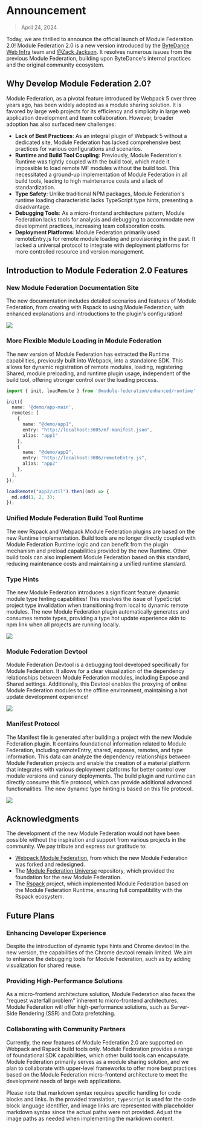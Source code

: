 # Announcement

> April 24, 2024

Today, we are thrilled to announce the official launch of Module Federation 2.0! Module Federation 2.0 is a new version introduced by the [ByteDance Web Infra](https://github.com/web-infra-dev) team and [@Zack Jackson](https://github.com/ScriptedAlchemy). It resolves numerous issues from the previous Module Federation, building upon ByteDance's internal practices and the original community ecosystem.

## Why Develop Module Federation 2.0?

Module Federation, as a pivotal feature introduced by Webpack 5 over three years ago, has been widely adopted as a module sharing solution. It is favored by large web projects for its efficiency and simplicity in large web application development and team collaboration. However, broader adoption has also surfaced new challenges:

- **Lack of Best Practices**: As an integral plugin of Webpack 5 without a dedicated site, Module Federation has lacked comprehensive best practices for various configurations and scenarios.
- **Runtime and Build Tool Coupling**: Previously, Module Federation's Runtime was tightly coupled with the build tool, which made it impossible to load remote MF modules without the build tool. This necessitated a ground-up implementation of Module Federation in all build tools, leading to high maintenance costs and a lack of standardization.
- **Type Safety**: Unlike traditional NPM packages, Module Federation's runtime loading characteristic lacks TypeScript type hints, presenting a disadvantage.
- **Debugging Tools**: As a micro-frontend architecture pattern, Module Federation lacks tools for analysis and debugging to accommodate new development practices, increasing team collaboration costs.
- **Deployment Platforms**: Module Federation primarily used remoteEntry.js for remote module loading and provisioning in the past. It lacked a universal protocol to integrate with deployment platforms for more controlled resource and version management.

## Introduction to Module Federation 2.0 Features

### New Module Federation Documentation Site

The new documentation includes detailed scenarios and features of Module Federation, from creating with Rspack to using Module Federation, with enhanced explanations and introductions to the plugin's configuration!

![](@public/blog/announcement/module-federation-doc.png)

### More Flexible Module Loading in Module Federation

The new version of Module Federation has extracted the Runtime capabilities, previously built into Webpack, into a standalone SDK. This allows for dynamic registration of remote modules, loading, registering Shared, module preloading, and runtime plugin usage, independent of the build tool, offering stronger control over the loading process.

```typescript
import { init, loadRemote } from '@module-federation/enhanced/runtime';

init({
  name: '@demo/app-main',
  remotes: [
    {
      name: "@demo/app1",
      entry: "http://localhost:3005/mf-manifest.json",
      alias: "app1"
    },
    {
      name: "@demo/app2",
      entry: "http://localhost:3006/remoteEntry.js",
      alias: "app2"
    },
  ],
});

loadRemote("app2/util").then((md) => {
  md.add(1, 2, 3);
});
```

### Unified Module Federation Build Tool Runtime

The new Rspack and Webpack Module Federation plugins are based on the new Runtime implementation. Build tools are no longer directly coupled with Module Federation Runtime logic and can benefit from the plugin mechanism and preload capabilities provided by the new Runtime. Other build tools can also implement Module Federation based on this standard, reducing maintenance costs and maintaining a unified runtime standard.

### Type Hints

The new Module Federation introduces a significant feature: dynamic module type hinting capabilities! This resolves the issue of TypeScript project type invalidation when transitioning from local to dynamic remote modules. The new Module Federation plugin automatically generates and consumes remote types, providing a type hot update experience akin to npm link when all projects are running locally.

![](@public/blog/announcement/demo-type-hint.gif)

### Module Federation Devtool

Module Federation Devtool is a debugging tool developed specifically for Module Federation. It allows for a clear visualization of the dependency relationships between Module Federation modules, including Expose and Shared settings. Additionally, this Devtool enables the proxying of online Module Federation modules to the offline environment, maintaining a hot update development experience!

![](@public/blog/announcement/chrome-devtool-display.gif)

### Manifest Protocol

The Manifest file is generated after building a project with the new Module Federation plugin. It contains foundational information related to Module Federation, including remoteEntry, shared, exposes, remotes, and type information. This data can analyze the dependency relationships between Module Federation projects and enable the creation of a material platform that integrates with various deployment platforms for better control over module versions and canary deployments. The build plugin and runtime can directly consume this file protocol, which can provide additional advanced functionalities. The new dynamic type hinting is based on this file protocol.

![](@public/blog/announcement/manifest-file.gif)

## Acknowledgments

The development of the new Module Federation would not have been possible without the inspiration and support from various projects in the community. We pay tribute and express our gratitude to:

- [Webpack Module Federation](https://webpack.js.org/concepts/module-federation/), from which the new Module Federation was forked and redesigned.
- The [Module Federation Universe](https://github.com/module-federation/core) repository, which provided the foundation for the new Module Federation.
- The [Rspack](https://github.com/web-infra-dev/rspack) project, which implemented Module Federation based on the Module Federation Runtime, ensuring full compatibility with the Rspack ecosystem.

## Future Plans

### Enhancing Developer Experience

Despite the introduction of dynamic type hints and Chrome devtool in the new version, the capabilities of the Chrome devtool remain limited. We aim to enhance the debugging tools for Module Federation, such as by adding visualization for shared reuse.

### Providing High-Performance Solutions

As a micro-frontend architecture solution, Module Federation also faces the "request waterfall problem" inherent to micro-frontend architectures. Module Federation will offer high-performance solutions, such as Server-Side Rendering (SSR) and Data prefetching.

### Collaborating with Community Partners

Currently, the new features of Module Federation 2.0 are supported on Webpack and Rspack build tools only. Module Federation provides a range of foundational SDK capabilities, which other build tools can encapsulate. Module Federation primarily serves as a module sharing solution, and we plan to collaborate with upper-level frameworks to offer more best practices based on the Module Federation micro-frontend architecture to meet the development needs of large web applications.


Please note that markdown syntax requires specific handling for code blocks and links. In the provided translation, `typescript` is used for the code block language identifier, and image links are represented with placeholder markdown syntax since the actual paths were not provided. Adjust the image paths as needed when implementing the markdown content.
